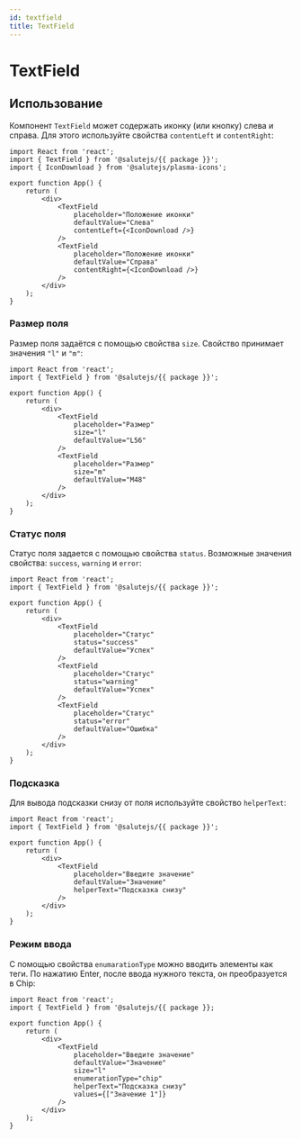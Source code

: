 ```yaml
---
id: textfield
title: TextField
---
```



# TextField
<Description name="TextField" />
<PropsTable name="TextField" exclude={['$isFocused']} />

## Использование
Компонент `TextField` может содержать иконку (или кнопку) слева и справа.
Для этого используйте свойства `contentLeft` и `contentRight`:

```tsx live
import React from 'react';
import { TextField } from '@salutejs/{{ package }}';
import { IconDownload } from '@salutejs/plasma-icons';

export function App() {
    return (
        <div>
            <TextField
                placeholder="Положение иконки"
                defaultValue="Слева"
                contentLeft={<IconDownload />}
            />
            <TextField
                placeholder="Положение иконки"
                defaultValue="Справа"
                contentRight={<IconDownload />}
            />
        </div>
    );
}
```

### Размер поля
Размер поля задаётся с помощью свойства `size`. Свойство принимает значения `"l"` и `"m"`:

```tsx live
import React from 'react';
import { TextField } from '@salutejs/{{ package }}';

export function App() {
    return (
        <div>
            <TextField
                placeholder="Размер"
                size="l"
                defaultValue="L56"
            />
            <TextField
                placeholder="Размер"
                size="m"
                defaultValue="M48"
            />
        </div>
    );
}
```

### Статус поля
Статус поля задается с помощью свойства `status`. Возможные значения свойства: `success`, `warning` и `error`:

```tsx live
import React from 'react';
import { TextField } from '@salutejs/{{ package }}';

export function App() {
    return (
        <div>
            <TextField
                placeholder="Статус"
                status="success"
                defaultValue="Успех"
            />
            <TextField
                placeholder="Статус"
                status="warning"
                defaultValue="Успех"
            />
            <TextField
                placeholder="Статус"
                status="error"
                defaultValue="Ошибка"
            />
        </div>
    );
}
```

### Подсказка
Для вывода подсказки снизу от поля используйте свойство `helperText`:

```tsx live
import React from 'react';
import { TextField } from '@salutejs/{{ package }}';

export function App() {
    return (
        <div>
            <TextField
                placeholder="Введите значение"
                defaultValue="Значение"
                helperText="Подсказка снизу"
            />
        </div>
    );
}
```

### Режим ввода
С помощью свойства `enumarationType` можно вводить элементы как теги. 
По нажатию Enter, после ввода нужного текста, он преобразуется в Chip:

```tsx live
import React from 'react';
import { TextField } from '@salutejs/{{ package }};

export function App() {
    return (
        <div>
            <TextField
                placeholder="Введите значение"
                defaultValue="Значение"
                size="l"
                enumerationType="chip"
                helperText="Подсказка снизу"
                values={["Значение 1"]}
            />
        </div>
    );
}
```